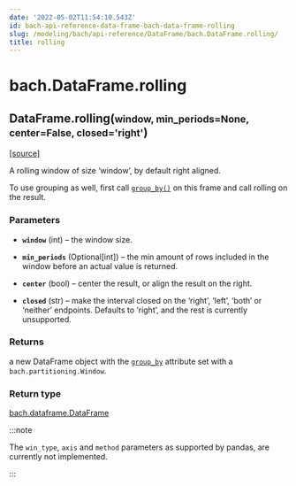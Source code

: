 ```yaml
---
date: '2022-05-02T11:54:10.543Z'
id: bach-api-reference-data-frame-bach-data-frame-rolling
slug: /modeling/bach/api-reference/DataFrame/bach.DataFrame.rolling/
title: rolling
---
```


# bach.DataFrame.rolling

<div class="method">

<h2 class="signature-method"><span class="additional-name">DataFrame.</span><span class="name">rolling(</span><small class="parameter-list"><span class="parameter" id="window">window</span>, <span class="parameter" id="min_periods">min_periods=None</span>, <span class="parameter" id="center">center=False</span>, <span class="parameter" id="closed">closed='right'</span></small>)</h2>


&#8203;<span class="view-source">[[source]](https://github.com/objectiv/objectiv-analytics/blob/main/bach/bach/dataframe.py)</span>

<div class="content">

A rolling window of size ‘window’, by default right aligned.

To use grouping as well, first call [`group_by()`](/docs/modeling/bach/api-reference/DataFrame/bach.DataFrame.group-by/#bach.DataFrame.group-by) on this frame and call rolling on the result.


### Parameters

* **`window`** (int) – the window size.

* **`min_periods`** (Optional[int]) – the min amount of rows included in the window before an actual value is returned.

* **`center`** (bool) – center the result, or align the result on the right.

* **`closed`** (str) – make the interval closed on the ‘right’, ‘left’, ‘both’ or ‘neither’ endpoints.
Defaults to ‘right’, and the rest is currently unsupported.



### Returns

a new DataFrame object with the [`group_by`](/docs/modeling/bach/api-reference/DataFrame/bach.DataFrame.group-by/#bach.DataFrame.group-by) attribute set with a
`bach.partitioning.Window`.



### Return type

[bach.dataframe.DataFrame](/docs/modeling/bach/api-reference/DataFrame/bach.DataFrame/#bach.DataFrame)


:::note

The `win_type`, `axis` and `method` parameters as supported by pandas, are currently not
implemented.


:::


</div>

</div>
